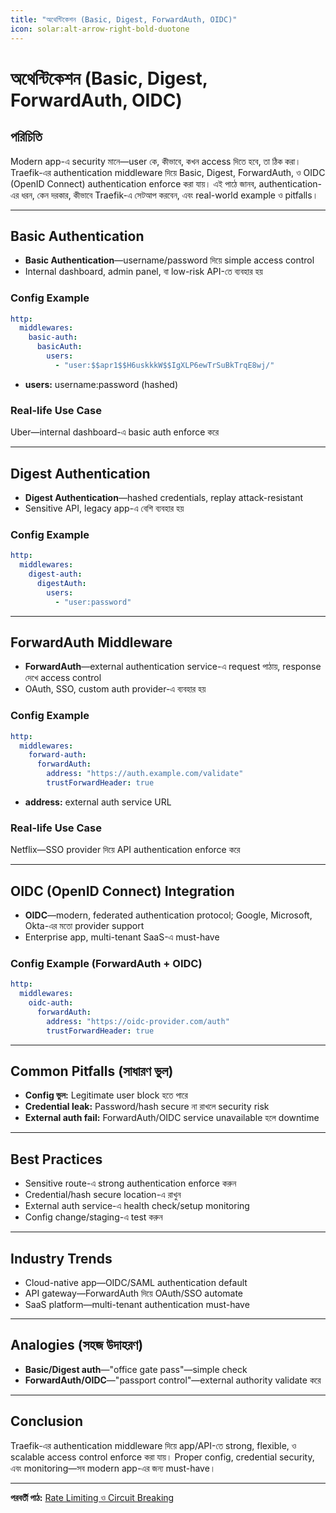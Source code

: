 ```yaml
---
title: "অথেন্টিকেশন (Basic, Digest, ForwardAuth, OIDC)"
icon: solar:alt-arrow-right-bold-duotone
---
```


# অথেন্টিকেশন (Basic, Digest, ForwardAuth, OIDC)

## পরিচিতি

Modern app-এ security মানে—user কে, কীভাবে, কখন access দিতে হবে, তা ঠিক করা। Traefik-এর authentication middleware দিয়ে Basic, Digest, ForwardAuth, ও OIDC (OpenID Connect) authentication enforce করা যায়। এই পাঠে জানব, authentication-এর ধরন, কেন দরকার, কীভাবে Traefik-এ সেটআপ করবেন, এবং real-world example ও pitfalls।

---

## Basic Authentication

- **Basic Authentication**—username/password দিয়ে simple access control
- Internal dashboard, admin panel, বা low-risk API-তে ব্যবহার হয়

### Config Example

```yaml
http:
  middlewares:
    basic-auth:
      basicAuth:
        users:
          - "user:$$apr1$$H6uskkkW$$IgXLP6ewTrSuBkTrqE8wj/"
```

- **users:** username:password (hashed)

### Real-life Use Case
Uber—internal dashboard-এ basic auth enforce করে

---

## Digest Authentication

- **Digest Authentication**—hashed credentials, replay attack-resistant
- Sensitive API, legacy app-এ বেশি ব্যবহার হয়

### Config Example

```yaml
http:
  middlewares:
    digest-auth:
      digestAuth:
        users:
          - "user:password"
```

---

## ForwardAuth Middleware

- **ForwardAuth**—external authentication service-এ request পাঠায়, response দেখে access control
- OAuth, SSO, custom auth provider-এ ব্যবহার হয়

### Config Example

```yaml
http:
  middlewares:
    forward-auth:
      forwardAuth:
        address: "https://auth.example.com/validate"
        trustForwardHeader: true
```

- **address:** external auth service URL

### Real-life Use Case
Netflix—SSO provider দিয়ে API authentication enforce করে

---

## OIDC (OpenID Connect) Integration

- **OIDC**—modern, federated authentication protocol; Google, Microsoft, Okta-এর মতো provider support
- Enterprise app, multi-tenant SaaS-এ must-have

### Config Example (ForwardAuth + OIDC)

```yaml
http:
  middlewares:
    oidc-auth:
      forwardAuth:
        address: "https://oidc-provider.com/auth"
        trustForwardHeader: true
```

---

## Common Pitfalls (সাধারণ ভুল)

- **Config ভুল:** Legitimate user block হতে পারে
- **Credential leak:** Password/hash secure না রাখলে security risk
- **External auth fail:** ForwardAuth/OIDC service unavailable হলে downtime

---

## Best Practices

- Sensitive route-এ strong authentication enforce করুন
- Credential/hash secure location-এ রাখুন
- External auth service-এ health check/setup monitoring
- Config change/staging-এ test করুন

---

## Industry Trends

- Cloud-native app—OIDC/SAML authentication default
- API gateway—ForwardAuth দিয়ে OAuth/SSO automate
- SaaS platform—multi-tenant authentication must-have

---

## Analogies (সহজ উদাহরণ)

- **Basic/Digest auth**—"office gate pass"—simple check
- **ForwardAuth/OIDC**—"passport control"—external authority validate করে

---

## Conclusion

Traefik-এর authentication middleware দিয়ে app/API-তে strong, flexible, ও scalable access control enforce করা যায়। Proper config, credential security, এবং monitoring—সব modern app-এর জন্য must-have।

---

**পরবর্তী পাঠ:** [Rate Limiting ও Circuit Breaking](/traefik/rate-limit-circuit)

